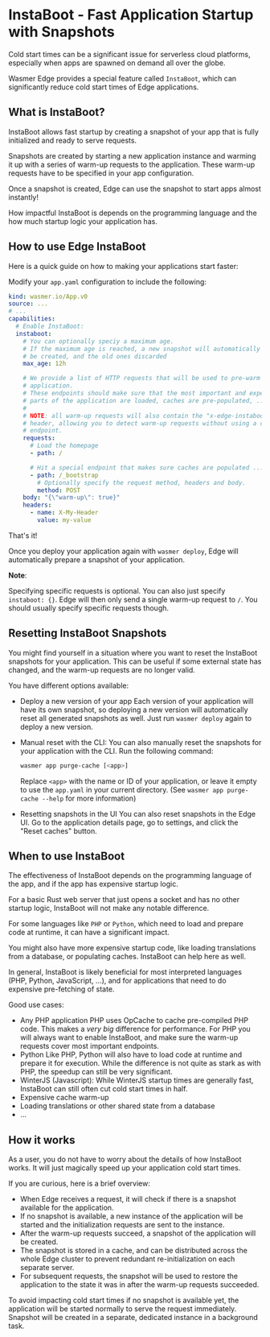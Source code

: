 # InstaBoot - Fast Application Startup with Snapshots

Cold start times can be a significant issue for serverless
cloud platforms, especially when apps are spawned on demand all over the globe.

Wasmer Edge provides a special feature called `InstaBoot`, which can
significantly reduce cold start times of Edge applications.

## What is InstaBoot?

InstaBoot allows fast startup by creating a snapshot of your app that is fully
initialized and ready to serve requests.

Snapshots are created by starting a new application instance and warming it up
with a series of warm-up requests to the application.
These warm-up requests have to be specified in your app configuration.

Once a snapshot is created, Edge can use the snapshot to start apps almost instantly!

How impactful InstaBoot is depends on the programming language and the
how much startup logic your application has.

## How to use Edge InstaBoot

Here is a quick guide on how to making your applications start faster:

Modify your `app.yaml` configuration to include the following:

```yaml
kind: wasmer.io/App.v0
source: ...
# ...
capabilities:
  # Enable InstaBoot:
  instaboot:
    # You can optionally speciy a maximum age.
    # If the maximum age is reached, a new snapshot will automatically
    # be created, and the old ones discarded
    max_age: 12h

    # We provide a list of HTTP requests that will be used to pre-warm the
    # application.
    # These endpoints should make sure that the most important and expensive
    # parts of the application are loaded, caches are pre-populated, ...
    #
    # NOTE: all warm-up requests will also contain the "x-edge-instaboot" request
    # header, allowing you to detect warm-up requests without using a custom
    # endpoint.
    requests:
      # Load the homepage
      - path: /

      # Hit a special endpoint that makes sure caches are populated ...
      - path: /_bootstrap
        # Optionally specify the request method, headers and body.
        method: POST
	body: "{\"warm-up\": true}"
	headers:
	  - name: X-My-Header
	    value: my-value
```

That's it!

Once you deploy your application again with `wasmer deploy`, Edge will
automatically prepare a snapshot of your application.

**Note**:

Specifying specific requests is optional. 
You can also just specify `instaboot: {}`. Edge will then only send a single
warm-up request to `/`. You should usually specify specific requests though.

## Resetting InstaBoot Snapshots

You might find yourself in a situation where you want to reset the InstaBoot
snapshots for your application. This can be useful if some external state
has changed, and the warm-up requests are no longer valid.

You have different options available:

* Deploy a new version of your app
  Each version of your application will have its own snapshot, so
  deploying a new version will automatically reset all generated snapshots as well.
  Just run `wasmer deploy` again to deploy a new version.

* Manual reset with the CLI:
  You can also manually reset the snapshots for your application with the CLI.
  Run the following command:

  ```sh
  wasmer app purge-cache [<app>]
  ```

  Replace `<app>` with the name or ID of your application, or leave it empty to
  use the `app.yaml` in your current directory.
  (See `wasmer app purge-cache --help` for more information)

* Resetting snapshots in the UI
  You can also reset snapshots in the Edge UI. Go to the application details
  page, go to settings, and click the "Reset caches" button.

## When to use InstaBoot

The effectiveness of InstaBoot depends on the programming language of the app,
and if the app has expensive startup logic.

For a basic Rust web server that just opens a socket and has no other startup
logic, InstaBoot will not make any notable difference.

For some languages like `PHP` or `Python`, which need to load and
prepare code at runtime, it can have a significant impact.

You might also have more expensive startup code, like loading translations from
a database, or populating caches. InstaBoot can help here as well.

In general, InstaBoot is likely beneficial for most interpreted languages
(PHP, Python, JavaScript, ...), and for applications that need to do expensive
pre-fetching of state.

Good use cases:

* Any PHP application
  PHP uses OpCache to cache pre-compiled PHP code. This makes a *very big*
  difference for performance.
  For PHP you will always want to enable InstaBoot, and make sure the warm-up
  requests cover most important endpoints.
* Python
  Like PHP, Python will also have to load code at runtime and prepare it for
  execution. While the difference is not quite as stark as with PHP, the speedup
  can still be very significant.
* WinterJS (Javascript):
  While WinterJS startup times are generally fast, InstaBoot can still often
  cut cold start times in half.
* Expensive cache warm-up
* Loading translations or other shared state from a database
* ...

## How it works

As a user, you do not have to worry about the details of how InstaBoot works. It
will just magically speed up your application cold start times.

If you are curious, here is a brief overview:

* When Edge receives a request, it will check if there is a snapshot available
  for the application.
* If no snapshot is available, a new instance of the application will be started
  and the initialization requests are sent to the instance.
* After the warm-up requests succeed, a snapshot of the application will be
  created.
* The snapshot is stored in a cache, and can be distributed across the whole
  Edge cluster to prevent redundant re-initialization on each separate server.
* For subsequent requests, the snapshot will be used to restore the application
  to the state it was in after the warm-up requests succeeded.

To avoid impacting cold start times if no snapshot is available yet,
the application will be started normally to serve the request immediately.
Snapshot will be created in a separate, dedicated instance in a background task.
